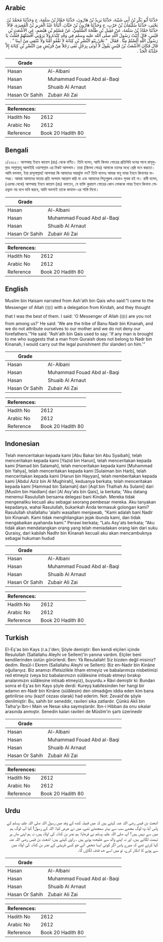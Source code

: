 ## Arabic


<div dir="rtl" lang="ar" style={{fontSize:'larger',backgroundColor:'#f8f9fa',padding:20}}>
حَدَّثَنَا أَبُو بَكْرِ بْنُ أَبِي شَيْبَةَ، حَدَّثَنَا يَزِيدُ بْنُ هَارُونَ، حَدَّثَنَا حَمَّادُ بْنُ سَلَمَةَ، ح وَحَدَّثَنَا مُحَمَّدُ بْنُ يَحْيَى، حَدَّثَنَا سُلَيْمَانُ بْنُ حَرْبٍ، ح وَحَدَّثَنَا هَارُونُ بْنُ حَيَّانَ، أَنْبَأَنَا عَبْدُ الْعَزِيزِ بْنُ الْمُغِيرَةِ، قَالاَ حَدَّثَنَا حَمَّادُ بْنُ سَلَمَةَ، عَنْ عَقِيلِ بْنِ طَلْحَةَ السُّلَمِيِّ، عَنْ مُسْلِمِ بْنِ هَيْصَمٍ، عَنِ الأَشْعَثِ بْنِ قَيْسٍ، قَالَ أَتَيْتُ رَسُولَ اللَّهِ صلى الله عليه وسلم فِي وَفْدِ كِنْدَةَ وَلاَ يَرَوْنِي أَفْضَلَهُمْ فَقُلْتُ يَا رَسُولَ اللَّهِ أَلَسْتُمْ مِنَّا ‏.‏ فَقَالَ ‏ "‏ نَحْنُ بَنُو النَّضْرِ بْنِ كِنَانَةَ لاَ نَقْفُو أُمَّنَا وَلاَ نَنْتَفِي مِنْ أَبِينَا ‏"‏ ‏.‏ قَالَ فَكَانَ الأَشْعَثُ بْنُ قَيْسٍ يَقُولُ لاَ أُوتَى بِرَجُلٍ نَفَى رَجُلاً مِنْ قُرَيْشٍ مِنَ النَّضْرِ بْنِ كِنَانَةَ إِلاَّ جَلَدْتُهُ الْحَدَّ ‏.‏
</div>
<div style={{backgroundColor:'#f8f9fa',padding:20, marginBottom: 10}}><table> <thead> <tr> <th>Grade</th> <th></th> </tr> </thead> <tbody> <tr><td>Hasan</td><td>Al-Albani</td></tr><tr><td>Hasan</td><td>Muhammad Fouad Abd al-Baqi</td></tr><tr><td>Hasan</td><td>Shuaib Al Arnaut</td></tr><tr><td>Hasan Or Sahih</td><td>Zubair Ali Zai</td></tr></tbody></table><table> <thead> <tr> <th>References:</th> <th></th> </tr> </thead> <tbody><tr><td>Hadith No</td><td>2612</td></tr><tr><td>Arabic No</td><td>2612</td></tr><tr><td>Reference</td><td>Book 20 Hadith 80</td></tr></tbody></table></div>

## Bengali


<div dir="ltr" lang="bn" style={{fontSize:'larger',backgroundColor:'#f8f9fa',padding:20}}>
১/২৬১২। আশআছ ইবনে কায়েস (রাঃ) থেকে বর্ণিত। তিনি বলেন, আমি কিনদা গোত্রের প্রতিনিধি দলের সাথে রাসূলুল্লাহ সাল্লাল্লাহু আলাইহি ওয়াসাল্লাম এর নিকট আসলাম। তারা (কিনদা গোত্র) আমাকে তাদের মধ্যে শ্রেষ্ঠ মনে করতো। আমি বললাম, ইয়া রাসূলাল্লাহ! আপনারা কি আমাদের অন্তর্ভুক্ত নন? তিনি বলেনঃ আমরা বানূ নাযর ইবনে কিনানার বংশধর। আমরা আমাদের মাতার প্রতি অপবাদ আরোপ করি না এবং আমাদের পিতৃপুরুষ থেকেও পৃথক হই না। রাবী বলেন, (এরপর থেকে) আশআছ ইবনে কায়েস (রাঃ) বলতেন, যে ব্যক্তি কুরায়শ গোত্রের কোন লোককে নাযর ইবনে কিনানা গোত্রভুক্ত নয় বলে দাবি করবে, আমি অবশ্যই তাকে কাযাফ-এর শাস্তি দিবো।
</div>
<div style={{backgroundColor:'#f8f9fa',padding:20, marginBottom: 10}}><table> <thead> <tr> <th>Grade</th> <th></th> </tr> </thead> <tbody> <tr><td>Hasan</td><td>Al-Albani</td></tr><tr><td>Hasan</td><td>Muhammad Fouad Abd al-Baqi</td></tr><tr><td>Hasan</td><td>Shuaib Al Arnaut</td></tr><tr><td>Hasan Or Sahih</td><td>Zubair Ali Zai</td></tr></tbody></table><table> <thead> <tr> <th>References:</th> <th></th> </tr> </thead> <tbody><tr><td>Hadith No</td><td>2612</td></tr><tr><td>Arabic No</td><td>2612</td></tr><tr><td>Reference</td><td>Book 20 Hadith 80</td></tr></tbody></table></div>

## English


<div dir="ltr" lang="en" style={{fontSize:'larger',backgroundColor:'#f8f9fa',padding:20}}>
Muslim bin Haisam narrated from Ash'ath bin Qais who said:“I came to the Messenger of Allah (ﷺ) with a delegation from Kindah, and they thought that I was the best of them. I said: 'O Messenger of Allah (ﷺ) are you not from among us?' He said: 'We are the tribe of Banu Nadr bin Kinanah, and we do not attribute ourselves to our mother and we do not deny our forefathers.'”He said: “Ash'ath bin Qais used to say: 'If any man is brought to me who suggests that a man from Quraish does not belong to Nadr bin Kinanah, I would carry out the legal punishment (for slander) on him.'”
</div>
<div style={{backgroundColor:'#f8f9fa',padding:20, marginBottom: 10}}><table> <thead> <tr> <th>Grade</th> <th></th> </tr> </thead> <tbody> <tr><td>Hasan</td><td>Al-Albani</td></tr><tr><td>Hasan</td><td>Muhammad Fouad Abd al-Baqi</td></tr><tr><td>Hasan</td><td>Shuaib Al Arnaut</td></tr><tr><td>Hasan Or Sahih</td><td>Zubair Ali Zai</td></tr></tbody></table><table> <thead> <tr> <th>References:</th> <th></th> </tr> </thead> <tbody><tr><td>Hadith No</td><td>2612</td></tr><tr><td>Arabic No</td><td>2612</td></tr><tr><td>Reference</td><td>Book 20 Hadith 80</td></tr></tbody></table></div>

## Indonesian


<div dir="ltr" lang="id" style={{fontSize:'larger',backgroundColor:'#f8f9fa',padding:20}}>
Telah menceritakan kepada kami [Abu Bakar bin Abu Syaibah], telah menceritakan kepada kami [Yazid bin Harun], telah menceritakan kepada kami [Hamad bin Salamah], telah menceritakan kepada kami [Muhammad bin Yahya], telah menceritakan kepada kami [Sulaiman bin Harb], telah menceritakan kepada kami [Harun bin Hayyan], telah memberitakan kepada kami [Abdul Aziz bin Al Mughirah], keduanya berkata; telah menceritakan kepada kami [Hammad bin Salamah] dari [Aqil bin Thalhah As Sulami] dari [Muslim bin Haidlam] dari [Al Asy'ats bin Qais], ia berkata; "Aku datang menemui Rasulullah bersama delegasi bani Kindah. Mereka tidak mengenaliku kecuali aku sebagai seorang pembesar mereka. Aku tanyakan kepadanya, wahai Rasulullah, bukankah Anda termasuk golongan kami? Rasulullah shallallahu 'alaihi wasallam menjawab, "Kami adalah bani Nadlr bin Kinanah. Kami tidak menghilangkan jejak ibunda kami, dan tidak mengabaikan ayahanda kami." Perawi berkata; "Lalu Asy'ats berkata; "Aku tidak akan mendatangkan orang yang telah meniadakan orang lain dari suku Quraisy, dari kabilah Nadhr bin Kinanah kecuali aku akan mencambuknya sebagai hukuman hudud
</div>
<div style={{backgroundColor:'#f8f9fa',padding:20, marginBottom: 10}}><table> <thead> <tr> <th>Grade</th> <th></th> </tr> </thead> <tbody> <tr><td>Hasan</td><td>Al-Albani</td></tr><tr><td>Hasan</td><td>Muhammad Fouad Abd al-Baqi</td></tr><tr><td>Hasan</td><td>Shuaib Al Arnaut</td></tr><tr><td>Hasan Or Sahih</td><td>Zubair Ali Zai</td></tr></tbody></table><table> <thead> <tr> <th>References:</th> <th></th> </tr> </thead> <tbody><tr><td>Hadith No</td><td>2612</td></tr><tr><td>Arabic No</td><td>2612</td></tr><tr><td>Reference</td><td>Book 20 Hadith 80</td></tr></tbody></table></div>

## Turkish


<div dir="ltr" lang="tr" style={{fontSize:'larger',backgroundColor:'#f8f9fa',padding:20}}>
El-Eş'as bin Kays (r.a.)'den; Şöyle demiştir: Ben kendi elçileri içinde Resulullah (Sallallahu Aleyhi ve Sellem)'in yanına vardım. Elçiler beni kendilerinden üstün görürlerdi. Ben: Yâ Resulallah! Siz bizden değil misiniz? dedim. Resûl-i Ekrem (Sallallahu Aleyhi ve Sellem): Biz en-Nadır bin Kinâne oğullarıyız. Biz anamızı iffetsizlikle itham etmeyiz ve babalarımıza nisbetimizi red etmeyiz (veya biz babalarımızın sülâlesine intisab etmeyi bırakıp analarımızın sülâlesine intisab etmeyiz), buyurdu.» Râvi demiştir ki: Bundan sonra el-Eş'as bin Kays şöyle derdi: Kureyş kabilesinden her hangi bir adamın en-Nadr bin Kinâne (sülâlesin) den olmadığını iddia eden kim bana getirilirse onu (kazif cezası olarak) had ederim. Not: Zevaid'de şöyle denilmiştir: Bu, sahih bir seneddir, ravileri sika zatlardır. Çünkü Akil bin Talha'yı İbn-i Main ve Nesai sika saymışlardır. İbn-i Hibban da onu sıkalar arasında anmıştır. Senedin kalan ravileri de Müslim'in şartı üzerinedir
</div>
<div style={{backgroundColor:'#f8f9fa',padding:20, marginBottom: 10}}><table> <thead> <tr> <th>Grade</th> <th></th> </tr> </thead> <tbody> <tr><td>Hasan</td><td>Al-Albani</td></tr><tr><td>Hasan</td><td>Muhammad Fouad Abd al-Baqi</td></tr><tr><td>Hasan</td><td>Shuaib Al Arnaut</td></tr><tr><td>Hasan Or Sahih</td><td>Zubair Ali Zai</td></tr></tbody></table><table> <thead> <tr> <th>References:</th> <th></th> </tr> </thead> <tbody><tr><td>Hadith No</td><td>2612</td></tr><tr><td>Arabic No</td><td>2612</td></tr><tr><td>Reference</td><td>Book 20 Hadith 80</td></tr></tbody></table></div>

## Urdu


<div dir="rtl" lang="ur" style={{fontSize:'larger',backgroundColor:'#f8f9fa',padding:20}}>
اشعث بن قیس رضی اللہ عنہ کہتے ہیں کہ میں قبیلہ کندہ کے وفد میں رسول اللہ صلی اللہ علیہ وسلم کے پاس آیا، وہ لوگ مجھے سب سے بہتر سمجھتے تھے، میں نے عرض کیا: اللہ کے رسول! کیا آپ لوگ ہم میں سے نہیں ہیں؟ آپ صلی اللہ علیہ وسلم نے فرمایا: ہم نضر بن کنانہ کی اولاد ہیں، نہ ہم اپنی ماں پر تہمت لگاتے ہیں، اور نہ اپنے والد سے علیحدہ ہوتے ہیں ۔ راوی کہتے ہیں: اشعث بن قیس رضی اللہ عنہ کہا کرتے تھے کہ میرے پاس اگر کوئی ایسا شخص آئے جو کسی قریشی کے نضر بن کنانہ کی اولاد میں سے ہونے کا انکار کرے، تو میں اسے حد قذف لگاؤں گا۔
</div>
<div style={{backgroundColor:'#f8f9fa',padding:20, marginBottom: 10}}><table> <thead> <tr> <th>Grade</th> <th></th> </tr> </thead> <tbody> <tr><td>Hasan</td><td>Al-Albani</td></tr><tr><td>Hasan</td><td>Muhammad Fouad Abd al-Baqi</td></tr><tr><td>Hasan</td><td>Shuaib Al Arnaut</td></tr><tr><td>Hasan Or Sahih</td><td>Zubair Ali Zai</td></tr></tbody></table><table> <thead> <tr> <th>References:</th> <th></th> </tr> </thead> <tbody><tr><td>Hadith No</td><td>2612</td></tr><tr><td>Arabic No</td><td>2612</td></tr><tr><td>Reference</td><td>Book 20 Hadith 80</td></tr></tbody></table></div>
